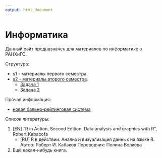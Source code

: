 ```yaml
---
output: html_document
---
```

# Информатика

Данный сайт предназначен для материалов по информатике в РАНХиГС.

Структура:

- s1 - материалы первого семестра.
- [s2 - материалы второго семестра](s2/).
    - [Задача 1](s2/z1.html)
    - [Задача 2](s2/z2.html)

Прочая информация:

- [новая бально-рейтинговая система](rating)

Список литературы:

1. [EN] "R in Action, Second Edition. Data analysis and graphics with R", Robert Kabacofа
    + [RU] R в действии. Анализ и визуализация данных на языке R. Автор: Роберт И. Кабаков Переводчик: Полина Волкова
2. Ещё какая-нибудь книга.
